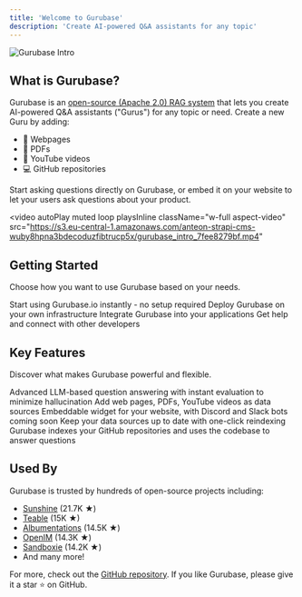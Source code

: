 ```yaml
---
title: 'Welcome to Gurubase'
description: 'Create AI-powered Q&A assistants for any topic'
---
```


<Frame>
  <img src="/images/gurubase-intro.png" alt="Gurubase Intro" />
</Frame>

## What is Gurubase?

Gurubase is an [open-source (Apache 2.0) RAG system](https://github.com/Gurubase/gurubase) that lets you create AI-powered Q&A assistants ("Gurus") for any topic or need. Create a new Guru by adding:
- 📄 Webpages
- 📑 PDFs
- 🎥 YouTube videos
- 💻 GitHub repositories

Start asking questions directly on Gurubase, or embed it on your website to let your users ask questions about your product.

<video
  autoPlay
  muted
  loop
  playsInline
  className="w-full aspect-video"
  src="https://s3.eu-central-1.amazonaws.com/anteon-strapi-cms-wuby8hpna3bdecoduzfibtrucp5x/gurubase_intro_7fee8279bf.mp4"
></video>

## Getting Started

Choose how you want to use Gurubase based on your needs.

<CardGroup cols={2}>
  <Card
    title="Ask Gurubase"
    icon="robot"
    href="https://gurubase.io"
  >
    Start using Gurubase.io instantly - no setup required
  </Card>
  <Card
    title="Install Self-hosted"
    icon="server"
    href="/quickstart#self-hosted-installation"
  >
    Deploy Gurubase on your own infrastructure
  </Card>
  <Card
    title="API Reference"
    icon="code"
    href="/api-reference/introduction"
  >
    Integrate Gurubase into your applications
  </Card>
  <Card
    title="Join Community"
    icon="discord"
    href="https://discord.gg/9CMRSQPqx6"
  >
    Get help and connect with other developers
  </Card>
</CardGroup>

## Key Features

Discover what makes Gurubase powerful and flexible.

<CardGroup cols={2}>
  <Card
    title="AI-Powered Q&A"
    icon="wand-magic-sparkles"
  >
    Advanced LLM-based question answering with instant evaluation to minimize hallucination
  </Card>
  <Card
    title="Multiple Data Sources"
    icon="database"
  >
    Add web pages, PDFs, YouTube videos as data sources
  </Card>
  <Card
    title="Easy Integration"
    icon="plug"
  >
    Embeddable widget for your website, with Discord and Slack bots coming soon
  </Card>
  <Card
    title="Real-time Updates"
    icon="arrows-rotate"
  >
    Keep your data sources up to date with one-click reindexing
  </Card>
  <Card
    title="GitHub Codebase Indexing"
    icon="code"
  >
    Gurubase indexes your GitHub repositories and uses the codebase to answer questions
  </Card>
</CardGroup>

## Used By

Gurubase is trusted by hundreds of open-source projects including:

- [Sunshine](https://github.com/LizardByte/Sunshine/) (21.7K ★)
- [Teable](https://github.com/teableio/teable) (15K ★)
- [Albumentations](https://github.com/albumentations-team/albumentations) (14.5K ★)
- [OpenIM](https://github.com/openimsdk/open-im-server) (14.3K ★)
- [Sandboxie](https://github.com/sandboxie-plus/Sandboxie) (14.2K ★)
- And many more!


For more, check out the [GitHub repository](https://github.com/Gurubase/gurubase). If you like Gurubase, please give it a star ⭐ on GitHub.
